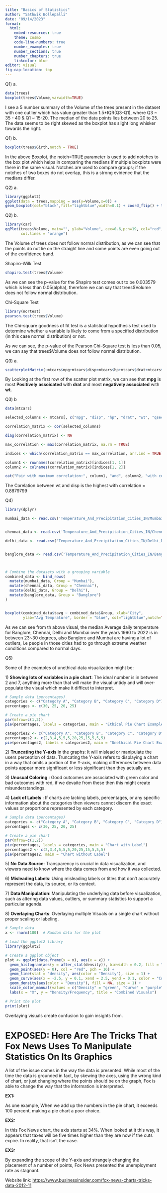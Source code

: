 ```yaml
---
title: "Basics of Statistics"
author: "Sathwik Bollepalli"
date: "09/14/2023"
format:
  html:
    embed-resources: true
    theme: cosmo
    code-line-numbers: true
    number_examples: true
    number_sections: true
    number_chapters: true
    linkcolor: blue
editor: visual
fig-cap-location: top
---
```


Q1) a.

```r
data(trees)
boxplot(trees$Volume,varwidth=TRUE)
```

I see a 5 number summary of the Volume of the trees present in the dataset with one outlier which has value greater than 1.5\*IQR(Q3-Q1), where Q3 \~ 35 - 40 & Q1 \~ 15-20. The median of the data points lies between 20 to 25. The data seems to be right skewed as the boxplot has slight long whisker towards the right.

Q1) b.

```r
boxplot(trees$Girth,notch = TRUE)
```

In the above Boxplot, the notch=TRUE parameter is used to add notches to the box plot which helps in comparing the medians if multiple boxplots were there in the same visual. Notches are used to compare groups; if the notches of two boxes do not overlap, this is a strong evidence that the medians differ.

Q2) a.

```r
library(ggplot2)
ggplot(data = trees,mapping = aes(y=Volume,x=0)) +
geom_boxplot(col="black",fill="lightblue",width=0.1) + coord_flip() + theme_light()
```

Q2) b.

```r
library(car)
qqPlot(trees$Volume, main="", ylab="Volume", cex=0.6,pch=19, col="red", 
       col.lines = "orange")
```

The Volume of trees does not follow normal distribution, as we can see that the points do not lie on the straight line and some points are even going out of the confidence band.

Shapiro-Wilk Test

```r
shapiro.test(trees$Volume)
```

As we can see the p-value for the Shapiro test comes out to be 0.003579 which is less than 0.05(alpha), therefore we can say that trees\$Volume does not follow normal distribution.

Chi-Square Test

```r
library(nortest) 
pearson.test(trees$Volume) 
```

The Chi-square goodness of fit test is a statistical hypothesis test used to determine whether a variable is likely to come from a specified distribution (in this case normal distribution) or not.

As we can see, the p-value of the Pearson Chi-Square test is less than 0.05, we can say that trees\$Volume does not follow normal distribution.

Q3) a.

```r
scatterplotMatrix(~mtcars$mpg+mtcars$disp+mtcars$hp+mtcars$drat+mtcars$wt+mtcars$qsec, data=mtcars)
```

By Looking at the first row of the scatter plot matrix, we can see that **mpg** is most **Positively** **assoicated** with **drat** and most **negatively associated** with **wt**.

Q3) b

```r
data(mtcars)

selected_columns <- mtcars[, c("mpg", "disp", "hp", "drat", "wt", "qsec")]

correlation_matrix <- cor(selected_columns)

diag(correlation_matrix) <- NA

max_correlation <- max(correlation_matrix, na.rm = TRUE)

indices <- which(correlation_matrix == max_correlation, arr.ind = TRUE)

column1 <- rownames(correlation_matrix)[indices[1, 1]]
column2 <- colnames(correlation_matrix)[indices[1, 2]]

cat("Pair with maximum correlation:", column1, "and", column2, "with correlation =", max_correlation, "\n")

```

The Corelation between wt and disp is the highest with correlation = 0.8879799

Q4)

```r
library(dplyr)

mumbai_data <- read.csv('Temperature_And_Precipitation_Cities_IN/Mumbai_1990_2022_Santacruz.csv')


chennai_data <- read.csv('Temperature_And_Precipitation_Cities_IN/Chennai_1990_2022_Madras.csv')

delhi_data <- read.csv('Temperature_And_Precipitation_Cities_IN/Delhi_NCR_1990_2022_Safdarjung.csv')


banglore_data <- read.csv('Temperature_And_Precipitation_Cities_IN/Bangalore_1990_2022_BangaloreCity.csv')



# Combine the datasets with a grouping variable
combined_data <- bind_rows(
  mutate(mumbai_data, Group = "Mumbai"),
  mutate(chennai_data, Group = "Chennai"),
  mutate(delhi_data, Group = "Delhi"),
  mutate(banglore_data, Group = "Banglore")
)


boxplot(combined_data$tavg ~ combined_data$Group, xlab="City", 
        ylab="Avg Temprature", border = "blue", col="lightblue",notch=TRUE)
```

As we can see from th above visual, the median Average daily temperature for Banglore, Chennai, Delhi and Mumbai over the years 1990 to 2022 is in between 23\~30 degrees, also Banglore and Mumbai are having a lot of outliers, i.e people in those cities had to go through extreme weather conditions compared to normal days.

Q5)

Some of the examples of unethical data visualization might be:

1\) **Showing lots of variables in a pie chart**: The ideal number is in between 2 and 7, anything more than that will make the visual untidy and will over-populate the visual which make it difficut to interpret.

```r
# Sample data (percentages)
categories <- c("Category A", "Category B", "Category C", "Category D")
percentages <- c(30, 25, 20, 25)

# Create a pie chart
par(mfrow=c(1,2))
pie(percentages, labels = categories, main = "Ethical Pie Chart Example")

categories2 <- c("Category A", "Category B", "Category C", "Category D","Category E", "Category F", "Category G", "Category H", "Category I", "Category J", "Category K", "Category L")
percentages2 <- c(2,3,4,5,5,5,20,25,15,5,5,5)
pie(percentages2, labels = categories2, main = "Unethical Pie Chart Example")


```

2\) **Truncating the Y-axis** in the graphs: It will mislead or manipulate the users perception of data. Truncating the Y-axis refers to displaying a chart in a way that omits a portion of the Y-axis, making differences between data points appear more significant or less significant than they actually are.

3\) **Unusual Coloring** : Good outcomes are associated with green color and bad outcomes with red, if we devaite from these then this might create misunderstandings.

4\) **Lack of Labels** : If charts are lacking labels, percentages, or any specific information about the categories then viewers cannot discern the exact values or proportions represented by each category.

```r
# Sample data (percentages)
categories <- c("Category A", "Category B", "Category C", "Category D")
percentages <- c(30, 25, 20, 25)

# Create a pie chart
par(mfrow=c(1,2))
pie(percentages, labels = categories, main = "Chart with Label")
percentages2 <- c(2,3,4,5,5,5,20,25,15,5,5,5)
pie(percentages2, main = "Chart without Label")
```

5\) **No Data Source**: Transparency is crucial in data visualization, and viewers need to know where the data comes from and how it was collected.

6\) **Misleading Labels**: Using misleading labels or titles that don't accurately represent the data, its source, or its context.

7\) **Data Manipulation**: Manipulating the underlying data before visualization, such as altering data values, outliers, or summary statistics to support a particular agenda.

8\) **Overlaying Charts**: Overlaying multiple Visuals on a single chart without proper scaling or labeling.

```r
# Sample data
x <- rnorm(100)  # Random data for the plot

# Load the ggplot2 library
library(ggplot2)

# Create a ggplot object
plot <- ggplot(data.frame(x = x), aes(x = x)) +
  geom_histogram(aes(y = after_stat(density)), binwidth = 0.2, fill = "blue", alpha = 0.5) +
  geom_point(aes(y = 0), col = "red", pch = 16) +
  geom_line(stat = "density", aes(color = "Density"), size = 1) +
  geom_curve(aes(x = -2.5, y = 0.1, xend = 2.5, yend = 0.1, color = "Curve"), curvature = 0.3, size = 1) +
  geom_density(aes(color = "Density"), fill = NA, size = 1) +
  scale_color_manual(values = c("Density" = "green", "Curve" = "purple")) +
  labs(x = "X", y = "Density/Frequency", title = "Combined Visuals")

# Print the plot
print(plot)
```

Overlaying visuals create confusion to gain insights from.

# **EXPOSED: Here Are The Tricks That Fox News Uses To Manipulate Statistics On Its Graphics**

A lot of the issue comes in the way the data is presented. While most of the time the data is grounded in fact, by skewing the axes, using the wrong kind of chart, or just changing where the points should be on the graph, Fox is able to change the way that the information is interpreted.

**EX1:**

As one example, When we add up the numbers in the pie chart, it exceeds 100 percent, making a pie chart a poor choice.

**EX2:**

In this Fox News chart, the axis starts at 34%. When looked at it this way, it appears that taxes will be five times higher than they are now if the cuts expire. In reality, that isn't the case.

**EX3:**

By expanding the scope of the Y-axis and strangely changing the placement of a number of points, Fox News presented the unemployment rate as stagnant.

Website link: <https://www.businessinsider.com/fox-news-charts-tricks-data-2012-11>
